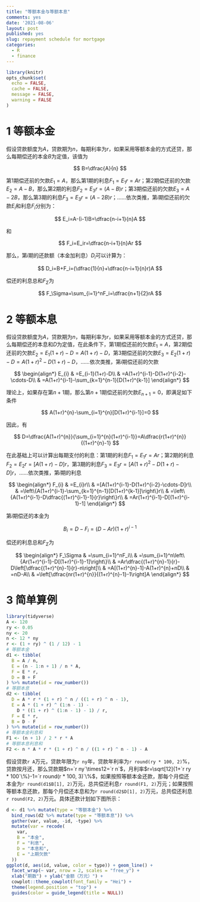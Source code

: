 ```yaml
---
title: "等额本金与等额本息"
comments: yes
date: '2021-08-06'
layout: post
published: yes
slug: repayment schedule for mortgage
categories:
  - R
  - finance
---
```


```r
library(knitr)
opts_chunk$set(
  echo = FALSE,
  cache = FALSE,
  message = FALSE,
  warning = FALSE
)
```

# 1 等额本金

假设贷款额度为$A$，贷款期为$n$，每期利率为$r$，如果采用等额本金的方式还贷，那么每期偿还的本金$B$为定值，该值为

$$
B=\dfrac{A}{n}
$$

第1期偿还前的欠款$E_1=A$，那么第1期的利息$F_1=E_1r=Ar$；第2期偿还前的欠款$E_2=A-B$，那么第2期的利息$F_2=E_3r=(A-B)r$；第3期偿还前的欠款$E_3=A-2B$，那么第3期的利息$F_3=E_3r=(A-2B)r$；……依次类推，第$i$期偿还前的欠款$E_i$和利息$F_i$分别为：

$$
E_i=A-(i-1)B=\dfrac{n-i+1}{n}A
$$

和

$$
F_i=E_ir=\dfrac{n-i+1}{n}Ar
$$

那么，第$i$期的还款额（本金加利息）$D_i$可以计算为：

$$
D_i=B+F_i=(\dfrac{1}{n}+\dfrac{n-i+1}{n}r)A
$$

<!--more-->

偿还的利息总和$F_\Sigma$为

$$
F_\Sigma=\sum_{i=1}^nF_i=\dfrac{n+1}{2}rA
$$

# 2 等额本息

假设贷款额度为$A$，贷款期为$n$，每期利率为$r$，如果采用等额本金的方式还贷，那么每期偿还的本息和$D$为定值，在此条件下，第1期偿还前的欠款$E_1=A$，第2期偿还前的欠款$E_2=E_1(1+r)-D=A(1+r)-D$，第3期偿还前的欠款$E_3=E_2(1+r)-D=A(1+r)^2-D(1+r)-D$，……依次类推，第$i$期偿还前的欠款

$$
\begin{align*}
E_{i} & =E_{i-1}(1+r)-D\\
 & =A(1+r)^{i-1}-D(1+r)^{i-2}-\cdots-D\\
 & =A(1+r)^{i-1}-\sum_{k=1}^{n-1}[D(1+r)^{k-1}]
\end{align*}
$$

理论上，如果存在第$n+1$期，那么第$n+1$期偿还前的欠款$E_{n+1}=0$，即满足如下条件

$$
A(1+r)^{n}-\sum_{i=1}^{n}[D(1+r)^{i-1}]=0
$$

因此，有

$$
D=\dfrac{A(1+r)^{n}}{\sum_{i=1}^{n}(1+r)^{i-1}}=A\dfrac{r(1+r)^{n}}{(1+r)^{n}-1}
$$

在此基础上可以计算出每期支付的利息：第1期的利息$F_1=E_1r=Ar$；第2期的利息$F_2=E_2r=[A(1+r)-D]r$，第3期的利息$F_3=E_3r=[A(1+r)^2-D(1+r)-D]r$，……依次类推，第$i$期的利息

$$
\begin{align*}
F_{i} & =E_{i}r\\
 & =[A(1+r)^{i-1}-D(1+r)^{i-2}-\cdots-D]r\\
 & =\left\{A(1+r)^{i-1}-\sum_{k=1}^{n-1}[D(1+r)^{k-1}]\right\}r\\
 & =\left\{A(1+r)^{i-1}-D\dfrac{(1+r)^{i-1}-1}{r}\right\}r\\
 & =Ar(1+r)^{i-1}-D[(1+r)^{i-1}-1]
\end{align*}
$$

第$i$期偿还的本金为

$$
B_i=D-F_i=(D-Ar)(1+r)^{i-1}
$$

偿还的利息总和$F_\Sigma$为

$$
\begin{align*}
F_\Sigma & =\sum_{i=1}^nF_i\\
 & =\sum_{i=1}^n\left\{Ar(1+r)^{i-1}-D[(1+r)^{i-1}-1]\right\}\\
 & =Ar\dfrac{(1+r)^{n}-1}{r}-D\left[\dfrac{(1+r)^{n}-1}{r}-n\right]\\
 & =A[(1+r)^{n}-1]-A(1+r)^{n}+nD\\
 & =nD-A\\
 & =\left[\dfrac{nr(1+r)^{n}}{(1+r)^{n}-1}-1\right]A
\end{align*}
$$

# 3 简单算例

```r
library(tidyverse)
A <- 120
ry <- 0.05
ny <- 20
n <- 12 * ny
r <- (1 + ry) ^ (1 / 12) - 1
# 等额本金
d1 <- tibble(
  B = A / n,
  E = (n - 1:n + 1) / n * A,
  F = E * r,
  D = B + F
) %>% mutate(id = row_number())
# 等额本息
d2 <- tibble(
  D = A * r * (1 + r) ^ n / ((1 + r) ^ n - 1),
  E = A * (1 + r) ^ (1:n - 1) -
    D * ((1 + r) ^ (1:n - 1) - 1) / r,
  F = E * r,
  B = D - F
) %>% mutate(id = row_number())
# 等额本金利息和
F1 <- (n + 1) / 2 * r * A
# 等额本息利息和
F2 <- n * A * r * (1 + r) ^ n / ((1 + r) ^ n - 1) - A
```

假设贷款`r A`万元，贷款年限为`r ny`年，贷款年利率为`r round(ry * 100, 2)`%，贷款按月还，那么贷款期$n=`r ny`\times12=`r n`$，月利率$r=\sqrt[12]{1+`r ry * 100`\%}-1=`r round(r * 100, 3)`\%$，如果按照等额本金还款，那每个月偿还本金为`r round(d1$B[1], 2)`万元，总共偿还利息`r round(F1, 2)`万元；如果按照等额本息还款，那每个月偿还本息和为`r round(d2$D[1], 2)`万元，总共偿还利息`r round(F2, 2)`万元。具体还款计划如下图所示：

```r
d <- d1 %>% mutate(type = "等额本金") %>%
  bind_rows(d2 %>% mutate(type = "等额本息")) %>%
  gather(var, value, -id, -type) %>%
  mutate(var = recode(
    var,
    B = "本金",
    F = "利息",
    D = "本息和",
    E = "上期欠款"
  ))
ggplot(d, aes(id, value, color = type)) + geom_line() +
  facet_wrap(~ var, nrow = 2, scales = "free_y") +
  xlab("期数") + ylab("金额（万元）") +
  cowplot::theme_cowplot(font_family = "Hei") +
  theme(legend.position = "top") +
  guides(color = guide_legend(title = NULL))
```




